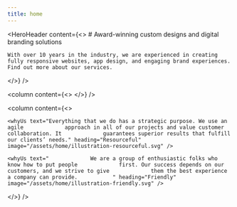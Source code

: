 ```yaml
---
title: home
---
```


<HeroHeader
  content={<>
    # Award-winning custom designs and digital branding solutions
    
    With over 10 years in the industry, we are experienced in creating fully responsive websites, app design, and engaging brand experiences. Find out more about our services.
  </>}
/>

<column
  content={<>
    <ServiceLinks />
  </>}
/>

<column
  content={<>
    <whyUs heading="Passionate" text="Each project starts with an in-depth brand research to ensure we only create products that serve a purpose. We merge art, design, and technology into exciting new solutions." image="/assets/home/illustration-passionate.svg" />
    
    <whyUs text="Everything that we do has a strategic purpose. We use an agile             approach in all of our projects and value customer collaboration. It             guarantees superior results that fulfill our clients’ needs." heading="Resourceful" image="/assets/home/illustration-resourceful.svg" />
    
    <whyUs text="             We are a group of enthusiastic folks who know how to put people             first. Our success depends on our customers, and we strive to give             them the best experience a company can provide.           " heading="Friendly" image="/assets/home/illustration-friendly.svg" />
  </>}
/>

